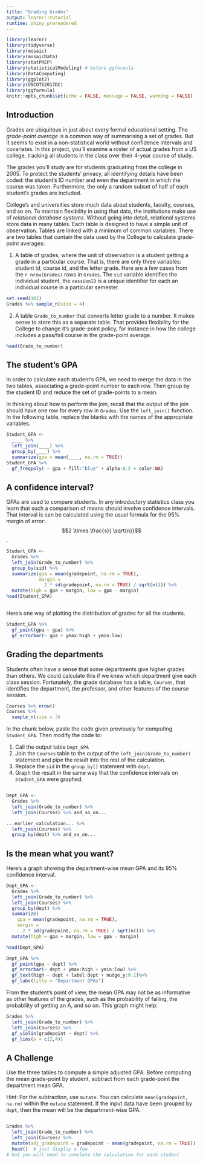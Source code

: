 ```yaml
---
title: "Grading Grades"
output: learnr::tutorial
runtime: shiny_prerendered
---
```


```r
library(learnr)
library(tidyverse)
library(mosaic)
library(mosaicData)
library(statPREP)
library(statisticalModeling) # before ggformula
library(DataComputing)
library(ggplot2)
library(USCOTS2017DC)
library(ggformula)
knitr::opts_chunk$set(echo = FALSE, message = FALSE, warning = FALSE)
```

## Introduction

Grades are ubiquitous in just about every formal educational setting. The *grade-point average* is a common way of summarising a set of grades. But it seems to exist in a non-statistical world without confidence intervals and covariates. In this project, you'll examine a roster of actual grades from a US college, tracking all students in the class over their 4-year course of study.

The grades you'll study are for students graduating from the college in 2005. To protect the students' privacy, all identifying details have been coded: the student's ID number and even the department in which the course was taken. Furthermore, the only a random subset of half of each student's grades are included.

College's and universities store much data about students, faculty, courses, and so on. To maintain flexibility in using that data, the institutions make use of *relational database systems*. Without going into detail, relational systems store data in many tables. Each table is designed to have a simple unit of observation. Tables are linked with a minimum of common variables. 
There are two tables that contain the data used by the College to calculate grade-point averages:

1. A table of grades, where the unit of observation is a student getting a grade in a particular course. That is, there are only three variables: student id, course id, and the letter grade. Here are a few cases from the `r nrow(Grades)` rows in `Grades`. The `sid` variable identifies the individual student, the `sessionID` is a unique identifier for each an individual course in a particular semester.

```r
set.seed(101)
Grades %>% sample_n(size = 4)
```
2. A table `Grade_to_number` that converts letter grade to a number. It makes sense to store this as a separate table. That provides flexibility for the College to change it's grade-point policy, for instance in how the college includes a pass/fail course in the grade-point average.

```r
head(Grade_to_number)
```

## The student's GPA

In order to calculate each student's GPA, we need to merge the data in the two tables, associating a grade-point number to each row.  Then group by the student ID and reduce the set of grade-points to a mean.

In thinking about how to perform the join, recall that the output of the join should have one row for every row in `Grades`. Use the `left_join()` function. In the following table, replace the blanks with the names of the appropriate variables.

```r
Student_GPA <- 
  ____ %>%
  left_join(____) %>%
  group_by(____) %>%
  summarize(gpa = mean(____, na.rm = TRUE))
Student_GPA %>%
  gf_freqpoly( ~ gpa + fill:"blue" + alpha:0.5 + color:NA)
```

## A confidence interval?

GPAs are used to compare students. In any introductory statistics class you learn that such a comparison of means should involve confidence intervals. That interval is can be calculated using the usual formula for the 95% margin of error: $$2 \times \frac{s}{ \sqrt{n}}$$.

```r
Student_GPA <- 
  Grades %>%
  left_join(Grade_to_number) %>%
  group_by(sid) %>%
  summarize(gpa = mean(gradepoint, na.rm = TRUE),
            margin = 
              2 * sd(gradepoint, na.rm = TRUE) / sqrt(n())) %>%
  mutate(high = gpa + margin, low = gpa - margin)
head(Student_GPA)
```

```r
```
  
Here's one way of plotting the distribution of grades for all the students.

```r
Student_GPA %>%
  gf_point(gpa ~ gpa) %>%
  gf_errorbar(~ gpa + ymax:high + ymin:low)
```

## Grading the departments

Students often have a sense that some departments give higher grades than others. We could calculate this if we knew which department give each class session. Fortunately, the grade database has a table, `Courses`, that identifies the department, the professor, and other features of the course session.

```r
Courses %>% nrow()
Courses %>% 
  sample_n(size = 3)
```

In the chunk below, paste the code given previously for computing `Student_GPA`. Then modify the code to:

1. Call the output table `Dept_GPA`
2. Join the `Courses` table to the output of the `left_join(Grade_to_number)` statement and pipe the result into the rest of the calculation.
3. Replace the `sid` in the `group_by()` statement with `dept`.
4. Graph the result in the same way that the confidence intervals on `Student_GPA` were graphed.

```r

```

```r
Dept_GPA <- 
  Grades %>%
  left_join(Grade_to_number) %>% 
  left_join(Courses) %>% and_so_on...
```

```r
...earlier_calculation... %>%
  left_join(Courses) %>% 
  group_by(dept) %>% and_so_on...
```

## Is the mean what you want?

Here's a graph showing the department-wise mean GPA and its 95% confidence interval.

```r
Dept_GPA <- 
  Grades %>%
  left_join(Grade_to_number) %>%
  left_join(Courses) %>%
  group_by(dept) %>%
  summarize(
    gpa = mean(gradepoint, na.rm = TRUE),
    margin = 
      2 * sd(gradepoint, na.rm = TRUE) / sqrt(n())) %>%
  mutate(high = gpa + margin, low = gpa - margin) 
```

```r
head(Dept_GPA)
```

```r
Dept_GPA %>%
  gf_point(gpa ~ dept) %>%
  gf_errorbar(~ dept + ymax:high + ymin:low) %>%
  gf_text(high ~ dept + label:dept + nudge_y:0.1)%>%
  gf_labs(title = "Department GPAs")
```

From the student's point of view, the mean GPA may not be as informative as other features of the grades, such as the probability of failing, the probability of getting an A, and so on.  This graph might help:

```r
Grades %>%
  left_join(Grade_to_number) %>%
  left_join(Courses) %>%
  gf_violin(gradepoint ~ dept) %>%
  gf_lims(y = c(2,4))
```

## A Challenge

Use the three tables to compute a simple adjusted GPA. Before computing the mean grade-point by student, subtract from each grade-point the department mean GPA. 

Hint: For the subtraction, use `mutate`. You can calculate `mean(gradepoint, na.rm)` within the `mutate` statement. If the input data have been grouped by `dept`, then the mean will be the department-wise GPA.

```r

```

```r
Grades %>%
  left_join(Grade_to_number) %>%
  left_join(Courses) %>%
  mutate(adj_gradepoint = gradepoint - mean(gradepoint, na.rm = TRUE)) %>%
  head()  # just display a few
# but you will need to complete the calculation for each student
```
